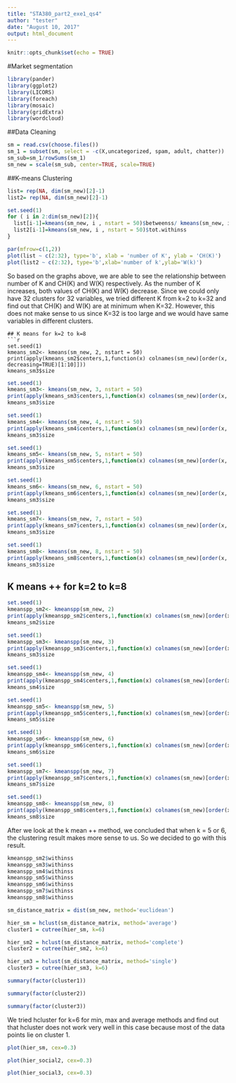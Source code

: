 ---
title: "STA380_part2_exe1_qs4"
author: "tester"
date: "August 10, 2017"
output: html_document
---

```{r setup, include=FALSE}
knitr::opts_chunk$set(echo = TRUE)
```


#Market segmentation

```{r message=FALSE}
library(pander)
library(ggplot2)
library(LICORS)
library(foreach)
library(mosaic)
library(gridExtra)
library(wordcloud)
```

##Data Cleaning

```{r}
sm = read.csv(choose.files())
sm_1 = subset(sm, select = -c(X,uncategorized, spam, adult, chatter))
sm_sub=sm_1/rowSums(sm_1)
sm_new = scale(sm_sub, center=TRUE, scale=TRUE)
```

##K-means Clustering

```{r}

list= rep(NA, dim(sm_new)[2]-1)
list2= rep(NA, dim(sm_new)[2]-1)

set.seed(1)
for ( i in 2:dim(sm_new)[2]){
  list[i-1]=kmeans(sm_new, i , nstart = 50)$betweenss/ kmeans(sm_new, i , nstart = 50)$tot.withinss *(dim(sm_new)[1]-i)/(i-1)
  list2[i-1]=kmeans(sm_new, i , nstart = 50)$tot.withinss
}

par(mfrow=c(1,2))
plot(list ~ c(2:32), type='b', xlab = 'number of K', ylab = 'CH(K)')
plot(list2 ~ c(2:32), type='b',xlab='number of k',ylab='W(k)')

```
So based on the graphs above, we are able to see the relationship between number of K and CH(K) and W(K) respectively. As the number of K increases, both values of CH(K) and W(K) decrease. Since we could only have 32 clusters for 32 variables, we tried different K from k=2 to k=32 and find out that CH(K) and W(K) are at minimum when K=32. However, this does not make sense to us since K=32 is too large and we would have same variables in different clusters.

```
## K means for k=2 to k=8
```{r}
set.seed(1)
kmeans_sm2<- kmeans(sm_new, 2, nstart = 50)
print(apply(kmeans_sm2$centers,1,function(x) colnames(sm_new)[order(x, decreasing=TRUE)[1:10]]))
kmeans_sm3$size
```
```{r}
set.seed(1)
kmeans_sm3<- kmeans(sm_new, 3, nstart = 50)
print(apply(kmeans_sm3$centers,1,function(x) colnames(sm_new)[order(x, decreasing=TRUE)[1:10]]))
kmeans_sm3$size
```
```{r}
set.seed(1)
kmeans_sm4<- kmeans(sm_new, 4, nstart = 50)
print(apply(kmeans_sm4$centers,1,function(x) colnames(sm_new)[order(x, decreasing=TRUE)[1:10]]))
kmeans_sm3$size
```
```{r}
set.seed(1)
kmeans_sm5<- kmeans(sm_new, 5, nstart = 50)
print(apply(kmeans_sm5$centers,1,function(x) colnames(sm_new)[order(x, decreasing=TRUE)[1:10]]))
kmeans_sm3$size
```
```{r}
set.seed(1)
kmeans_sm6<- kmeans(sm_new, 6, nstart = 50)
print(apply(kmeans_sm6$centers,1,function(x) colnames(sm_new)[order(x, decreasing=TRUE)[1:10]]))
kmeans_sm3$size
```
```{r}
set.seed(1)
kmeans_sm7<- kmeans(sm_new, 7, nstart = 50)
print(apply(kmeans_sm7$centers,1,function(x) colnames(sm_new)[order(x, decreasing=TRUE)[1:10]]))
kmeans_sm3$size
```
```{r}
set.seed(1)
kmeans_sm8<- kmeans(sm_new, 8, nstart = 50)
print(apply(kmeans_sm8$centers,1,function(x) colnames(sm_new)[order(x, decreasing=TRUE)[1:10]]))
kmeans_sm3$size
```
## K means ++ for k=2 to k=8
```{r}
set.seed(1)
kmeanspp_sm2<- kmeanspp(sm_new, 2)
print(apply(kmeanspp_sm2$centers,1,function(x) colnames(sm_new)[order(x, decreasing=TRUE)[1:10]]))
kmeans_sm2$size
```

```{r}
set.seed(1)
kmeanspp_sm3<- kmeanspp(sm_new, 3)
print(apply(kmeanspp_sm3$centers,1,function(x) colnames(sm_new)[order(x, decreasing=TRUE)[1:10]]))
kmeans_sm3$size
```

```{r}
set.seed(1)
kmeanspp_sm4<- kmeanspp(sm_new, 4)
print(apply(kmeanspp_sm4$centers,1,function(x) colnames(sm_new)[order(x, decreasing=TRUE)[1:10]]))
kmeans_sm4$size
```

```{r}
set.seed(1)
kmeanspp_sm5<- kmeanspp(sm_new, 5)
print(apply(kmeanspp_sm5$centers,1,function(x) colnames(sm_new)[order(x, decreasing=TRUE)[1:10]]))
kmeans_sm5$size
```

```{r}
set.seed(1)
kmeanspp_sm6<- kmeanspp(sm_new, 6)
print(apply(kmeanspp_sm6$centers,1,function(x) colnames(sm_new)[order(x, decreasing=TRUE)[1:10]]))
kmeans_sm6$size
```

```{r}
set.seed(1)
kmeanspp_sm7<- kmeanspp(sm_new, 7)
print(apply(kmeanspp_sm7$centers,1,function(x) colnames(sm_new)[order(x, decreasing=TRUE)[1:10]]))
kmeans_sm7$size
```

```{r}
set.seed(1)
kmeanspp_sm8<- kmeanspp(sm_new, 8)
print(apply(kmeanspp_sm8$centers,1,function(x) colnames(sm_new)[order(x, decreasing=TRUE)[1:10]]))
kmeans_sm8$size

```
After we look at the k mean ++ method, we concluded that when k = 5 or 6, the clustering result makes more sense to us. So we decided to go with this result.
```{r}

kmeanspp_sm2$withinss
kmeanspp_sm3$withinss
kmeanspp_sm4$withinss
kmeanspp_sm5$withinss
kmeanspp_sm6$withinss
kmeanspp_sm7$withinss
kmeanspp_sm8$withinss

```

```{r}
sm_distance_matrix = dist(sm_new, method='euclidean')

hier_sm = hclust(sm_distance_matrix, method='average')
cluster1 = cutree(hier_sm, k=6)

hier_sm2 = hclust(sm_distance_matrix, method='complete')
cluster2 = cutree(hier_sm2, k=6)

hier_sm3 = hclust(sm_distance_matrix, method='single')
cluster3 = cutree(hier_sm3, k=6)

summary(factor(cluster1))

summary(factor(cluster2))

summary(factor(cluster3))
```
We tried hcluster for k=6 for min, max and average methods and find out that hcluster does not work very well in this case because most of the data points lie on cluster 1.


```{r}
plot(hier_sm, cex=0.3)

plot(hier_social2, cex=0.3)

plot(hier_social3, cex=0.3)

```

